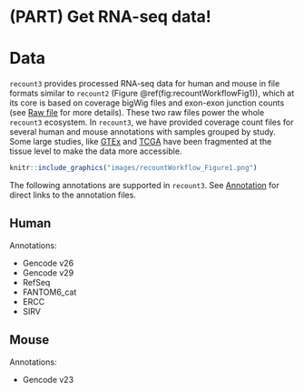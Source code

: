 # (PART) Get RNA-seq data! {-}

# Data

`recount3` provides processed RNA-seq data for human and mouse in file formats similar to `recount2` (Figure \@ref(fig:recountWorkflowFig1)), which at its core is based on coverage bigWig files and exon-exon junction counts (see [Raw file](#raw-files) for more details). These two raw files power the whole `recount3` ecosystem. In `recount3`, we have provided coverage count files for several human and mouse annotations with samples grouped by study. Some large studies, like [GTEx](https://gtexportal.org/) and [TCGA](https://www.cancer.gov/about-nci/organization/ccg/research/structural-genomics/tcga) have been fragmented at the tissue level to make the data more accessible.

```r
knitr::include_graphics("images/recountWorkflow_Figure1.png")
```

The following annotations are supported in `recount3`. See [Annotation](#annotation-files) for direct links to the annotation files.

## Human

Annotations:

* Gencode v26
* Gencode v29
* RefSeq
* FANTOM6_cat
* ERCC
* SIRV

## Mouse

Annotations:

* Gencode v23
